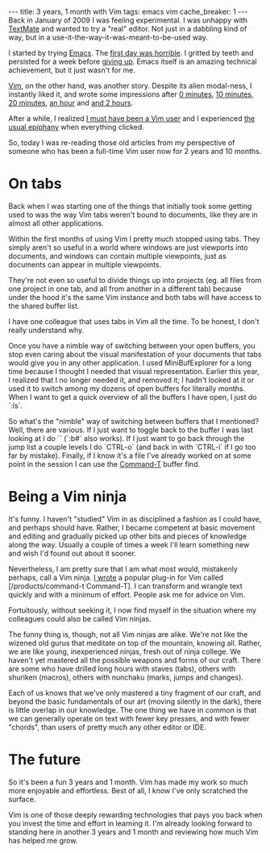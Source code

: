 ---
title: 3 years, 1 month with Vim
tags: emacs vim
cache_breaker: 1
---
Back in January of 2009 I was feeling experimental. I was unhappy with [[TextMate]] and wanted to try a "real" editor. Not just in a dabbling kind of way, but in a use-it-the-way-it-was-meant-to-be-used way.

I started by trying [[Emacs]]. The [https://wincent.com/blog/trying-emacs first day was horrible]. I gritted by teeth and persisted for a week before [https://wincent.com/blog/giving-up-on-emacs giving up]. Emacs itself is an amazing technical achievement, but it just wasn't for me.

[[Vim]], on the other hand, was another story. Despite its alien modal-ness, I instantly liked it, and wrote some impressions after [https://wincent.com/blog/0-minutes-with-vim 0 minutes], [https://wincent.com/blog/10-minutes-with-vim 10 minutes], [https://wincent.com/blog/20-minutes-with-vim 20 minutes], [https://wincent.com/blog/1-hour-with-vim an hour] and [https://wincent.com/blog/2-hours-with-vim and 2 hours].

After a while, I realized [https://wincent.com/blog/i-guess-i-must-be-a-vim-user-now I must have been a Vim user] and I experienced [https://wincent.com/blog/the-vim-epiphany the usual epiphany] when everything clicked.

So, today I was re-reading those old articles from my perspective of someone who has been a full-time Vim user now for 2 years and 10 months.

= On tabs =

Back when I was starting one of the things that initially took some getting used to was the way Vim tabs weren't bound to documents, like they are in almost all other applications.

Within the first months of using Vim I pretty much stopped using tabs. They simply aren't so useful in a world where windows are just viewports into documents, and windows can contain multiple viewpoints, just as documents can appear in multiple viewpoints.

They're not even so useful to divide things up into projects (eg. all files from one project in one tab, and all from another in a different tab) because under the hood it's the same Vim instance and both tabs will have access to the shared buffer list.

I have one colleague that uses tabs in Vim all the time. To be honest, I don't really understand why.

Once you have a nimble way of switching between your open buffers, you stop even caring about the visual manifestation of your documents that tabs would give you in any other application. I used MiniBufExplorer for a long time because I thought I needed that visual representation. Earlier this year, I realized that I no longer needed it, and removed it; I hadn't looked at it or used it to switch among my dozens of open buffers for literally months. When I want to get a quick overview of all the buffers I have open, I just do `:ls`.

So what's the "nimble" way of switching between buffers that I mentioned? Well, there are various. If I just want to toggle back to the buffer I was last looking at I do `<CTRL-6>` (`:b#` also works). If I just want to go back through the jump list a couple levels I do `CTRL-o` (and back in with `CTRL-i` if I go too far by mistake). Finally, if I know it's a file I've already worked on at some point in the session I can use the [[Command-T]] buffer find.

= Being a Vim ninja =

It's funny. I haven't "studied" Vim in as disciplined a fashion as I could have, and perhaps should have. Rather, I became competent at basic movement and editing and gradually picked up other bits and pieces of knowledge along the way. Usually a couple of times a week I'll learn something new and wish I'd found out about it sooner.

Nevertheless, I am pretty sure that I am what most would, mistakenly perhaps, call a Vim ninja. [https://wincent.com/blog/bringing-textmate-style-command-t-to-vim I wrote] a popular plug-in for Vim called [/products/command-t Command-T]. I can transform and wrangle text quickly and with a minimum of effort. People ask me for advice on Vim.

Fortuitously, without seeking it, I now find myself in the situation where my colleagues could also be called Vim ninjas.

The funny thing is, though, not all Vim ninjas are alike. We're not like the wizened old gurus that meditate on top of the mountain, knowing all. Rather, we are like young, inexperienced ninjas, fresh out of ninja college. We haven't yet mastered all the possible weapons and forms of our craft. There are some who have drilled long hours with staves (tabs), others with shuriken (macros), others with nunchaku (marks, jumps and changes).

Each of us knows that we've only mastered a tiny fragment of our craft, and beyond the basic fundamentals of our art (moving silently in the dark), there is little overlap in our knowledge. The one thing we have in common is that we can generally operate on text with fewer key presses, and with fewer "chords", than users of pretty much any other editor or IDE.

= The future =

So it's been a fun 3 years and 1 month. Vim has made my work so much more enjoyable and effortless. Best of all, I know I've only scratched the surface.

Vim is one of those deeply rewarding technologies that pays you back when you invest the time and effort in learning it. I'm already looking forward to standing here in another 3 years and 1 month and reviewing how much Vim has helped me grow.
